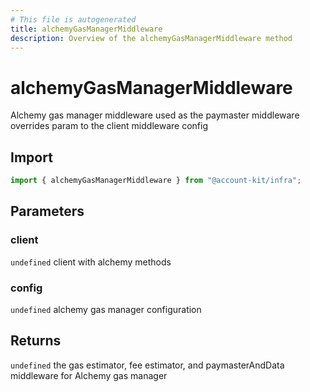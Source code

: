 ```yaml
---
# This file is autogenerated
title: alchemyGasManagerMiddleware
description: Overview of the alchemyGasManagerMiddleware method
---
```


# alchemyGasManagerMiddleware

Alchemy gas manager middleware used as the paymaster middleware overrides param to the client middleware config

## Import

```ts
import { alchemyGasManagerMiddleware } from "@account-kit/infra";
```

## Parameters

### client

`undefined`
client with alchemy methods

### config

`undefined`
alchemy gas manager configuration

## Returns

`undefined`
the gas estimator, fee estimator, and paymasterAndData middleware for Alchemy gas manager

